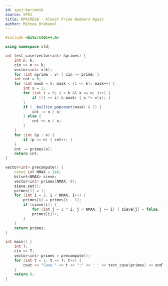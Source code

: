 ```yaml
---
id: spoj-kprimesb
source: SPOJ
title: KPRIMESB - Almost Prime Numbers Again
author: Mihnea Brebenel
---
```


<LanguageSection>
<CPPSection>

```cpp
#include <bits/stdc++.h>

using namespace std;

int test_case(vector<int> &primes) {
	int n, k;
	cin >> n >> k;
	vector<int> v(k);
	for (int &prime : v) { cin >> prime; }
	int cnt = 0;
	for (int mask = 0; mask < (1 << k); mask++) {
		int x = 1;
		for (int i = 0; i < k && x <= n; i++) {
			if ((1 << i) & mask) { x *= v[i]; }
		}
		if (__builtin_popcount(mask) & 1) {
			cnt -= n / x;
		} else {
			cnt += n / x;
		}
	}
	for (int &p : v) {
		if (p <= n) { cnt++; }
	}
	cnt -= primes[n];
	return cnt;
}

vector<int> precompute() {
	const int NMAX = 2e6;
	bitset<NMAX> sieve;
	vector<int> primes(NMAX, 0);
	sieve.set();
	primes[1] = 1;
	for (int i = 2; i < NMAX; i++) {
		primes[i] = primes[i - 1];
		if (sieve[i]) {
			for (int j = 2 * i; j < NMAX; j += i) { sieve[j] = false; }
			primes[i]++;
		}
	}
	return primes;
}

int main() {
	int T;
	cin >> T;
	vector<int> primes = precompute();
	for (int t = 1; t <= T; t++) {
		cout << "Case " << t << ":" << ' ' << test_case(primes) << endl;
	}
	return 0;
}
```

</CPPSection>
</LanguageSection>
